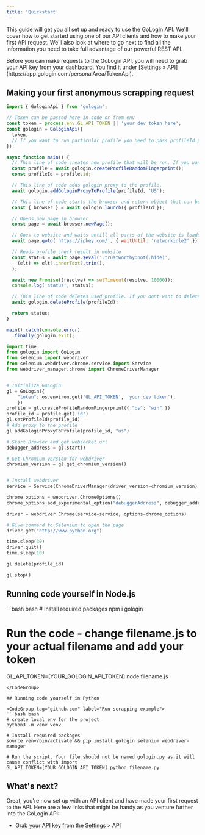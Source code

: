 ```yaml
---
title: 'Quickstart'
---
```


This guide will get you all set up and ready to use the GoLogin API. We'll cover how to get started using one of our API clients and how to make your first API request. We'll also look at where to go next to find all the information you need to take full advantage of our powerful REST API.


<Note>
  Before you can make requests to the GoLogin API, you will need to grab your
  API key from your dashboard. You find it under [Settings &raquo; API](https://app.gologin.com/personalArea/TokenApi).
</Note>


## Making your first anonymous scrapping request

<CodeGroup tag="iphey.com" label="Check trustworthiness status">

```js node.js
import { GologinApi } from 'gologin';

// Token can be passed here in code or from env 
const token = process.env.GL_API_TOKEN || 'your dev token here';
const gologin = GologinApi({
  token,
  // If you want to run particular profile you need to pass profileId param
});

async function main() {
  // This line of code creates new profile that will be run. If you want to run existed profile - delete this line of code
  const profile = await gologin.createProfileRandomFingerprint();
  const profileId = profile.id;

  // This line of code adds gologin proxy to the profile.
  await gologin.addGologinProxyToProfile(profileId, 'US');

  // This line of code starts the browser and return object that can be managed by puppeteer
  const { browser } = await gologin.launch({ profileId });

  // Opens new page in browser
  const page = await browser.newPage();

  // Goes to website and waits untill all parts of the website is loaded
  await page.goto('https://iphey.com/', { waitUntil: 'networkidle2' });

  // Reads profile check result in website
  const status = await page.$eval('.trustworthy:not(.hide)',
    (elt) => elt?.innerText?.trim(),
  );

  await new Promise((resolve) => setTimeout(resolve, 10000));
  console.log('status', status);

  // This line of code deletes used profile. If you dont want to delete used profie - remove this line
  await gologin.deleteProfile(profileId);

  return status;
}

main().catch(console.error)
  .finally(gologin.exit);
```

```python Python
import time
from gologin import GoLogin
from selenium import webdriver
from selenium.webdriver.chrome.service import Service
from webdriver_manager.chrome import ChromeDriverManager


# Initialize GoLogin
gl = GoLogin({
	"token": os.environ.get('GL_API_TOKEN', 'your dev token'),
	})
profile = gl.createProfileRandomFingerprint({ "os": "win" })
profile_id = profile.get('id')
gl.setProfileId(profile_id)
# Add proxy to the profile
gl.addGologinProxyToProfile(profile_id, "us")

# Start Browser and get websocket url
debugger_address = gl.start()

# Get Chromium version for webdriver
chromium_version = gl.get_chromium_version()


# Install webdriver
service = Service(ChromeDriverManager(driver_version=chromium_version).install())

chrome_options = webdriver.ChromeOptions()
chrome_options.add_experimental_option("debuggerAddress", debugger_address)

driver = webdriver.Chrome(service=service, options=chrome_options)

# Give command to Selenium to open the page
driver.get("http://www.python.org")

time.sleep(30)
driver.quit()
time.sleep(10)

gl.delete(profile_id)

gl.stop()

```

</CodeGroup>


## Running code yourself in Node.js

<CodeGroup tag="github.com" label="Run scrapping example">
```bash bash
# Install required packages
npm i gologin

# Run the code - change filename.js to your actual filename and add your token
GL_API_TOKEN=[YOUR_GOLOGIN_API_TOKEN] node filename.js
```
</CodeGroup>

## Running code yourself in Python

<CodeGroup tag="github.com" label="Run scrapping example">
```bash bash
# create local env for the project
python3 -m venv venv

# Install required packages
source venv/bin/activate && pip install gologin selenium webdriver-manager

# Run the script. Your file should not be named gologin.py as it will cause conflict with import
GL_API_TOKEN=[YOUR_GOLOGIN_API_TOKEN] python filename.py
```
</CodeGroup>

## What's next?

Great, you're now set up with an API client and have made your first request to the API. Here are a few links that might be handy as you venture further into the GoLogin API:

- [Grab your API key from the Settings > API](https://app.gologin.com/personalArea/TokenApi)
